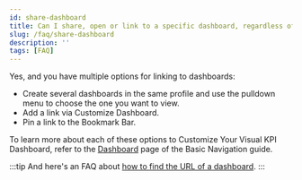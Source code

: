 ```yaml
---
id: share-dashboard
title: Can I share, open or link to a specific dashboard, regardless of what profile is currently selected?
slug: /faq/share-dashboard
description: ''
tags: [FAQ]
---
```


Yes, and you have multiple options for linking to dashboards:

- Create several dashboards in the same profile and use the pulldown menu to choose the one you want to view.
- Add a link via Customize Dashboard.
- Pin a link to the Bookmark Bar.

To learn more about each of these options to Customize Your Visual KPI Dashboard, refer to the [Dashboard](/docs/end-user/basic-navigation/dashboards) page of the Basic Navigation guide.

:::tip
And here's an FAQ about [how to find the URL of a dashboard](/docs/faq/share-link-dashboard).
:::


